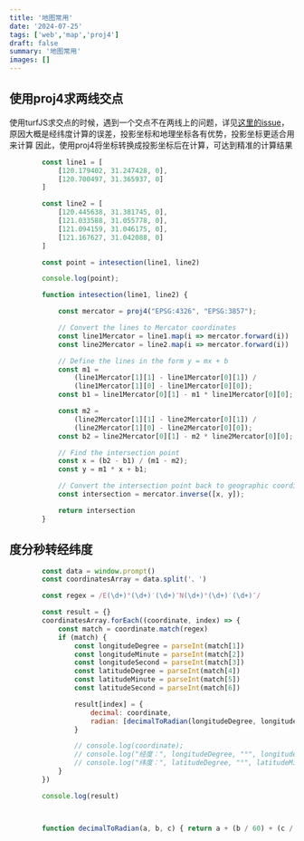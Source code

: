 ```yaml
---
title: '地图常用'
date: '2024-07-25'
tags: ['web','map','proj4']
draft: false
summary: '地图常用'
images: []
---
```



## 使用proj4求两线交点
使用turfJS求交点的时候，遇到一个交点不在两线上的问题，详见[这里的issue](https://github.com/Turfjs/turf/issues/2660)，原因大概是经纬度计算的误差，投影坐标和地理坐标各有优势，投影坐标更适合用来计算
因此，使用proj4将坐标转换成投影坐标后在计算，可达到精准的计算结果


````javascript
        const line1 = [
            [120.179402, 31.247428, 0],
            [120.700497, 31.365937, 0]
        ]

        const line2 = [
            [120.445638, 31.381745, 0],
            [121.033588, 31.055778, 0],
            [121.094159, 31.046175, 0],
            [121.167627, 31.042088, 0]
        ]

        const point = intesection(line1, line2)

        console.log(point);

        function intesection(line1, line2) {

            const mercator = proj4("EPSG:4326", "EPSG:3857");

            // Convert the lines to Mercator coordinates
            const line1Mercator = line1.map(i => mercator.forward(i))
            const line2Mercator = line2.map(i => mercator.forward(i))

            // Define the lines in the form y = mx + b
            const m1 =
                (line1Mercator[1][1] - line1Mercator[0][1]) /
                (line1Mercator[1][0] - line1Mercator[0][0]);
            const b1 = line1Mercator[0][1] - m1 * line1Mercator[0][0];

            const m2 =
                (line2Mercator[1][1] - line2Mercator[0][1]) /
                (line2Mercator[1][0] - line2Mercator[0][0]);
            const b2 = line2Mercator[0][1] - m2 * line2Mercator[0][0];

            // Find the intersection point
            const x = (b2 - b1) / (m1 - m2);
            const y = m1 * x + b1;

            // Convert the intersection point back to geographic coordinates
            const intersection = mercator.inverse([x, y]);

            return intersection
        }
````



## 度分秒转经纬度

````javascript
        const data = window.prompt()
        const coordinatesArray = data.split('、')

        const regex = /E(\d+)°(\d+)′(\d+)″N(\d+)°(\d+)′(\d+)″/

        const result = {}
        coordinatesArray.forEach((coordinate, index) => {
            const match = coordinate.match(regex)
            if (match) {
                const longitudeDegree = parseInt(match[1])
                const longitudeMinute = parseInt(match[2])
                const longitudeSecond = parseInt(match[3])
                const latitudeDegree = parseInt(match[4])
                const latitudeMinute = parseInt(match[5])
                const latitudeSecond = parseInt(match[6])

                result[index] = {
                    decimal: coordinate,
                    radian: [decimalToRadian(longitudeDegree, longitudeMinute, longitudeSecond), decimalToRadian(latitudeDegree, latitudeMinute, latitudeSecond)]
                }

                // console.log(coordinate);
                // console.log("经度：", longitudeDegree, "°", longitudeMinute, "′", longitudeSecond, "″")
                // console.log("纬度：", latitudeDegree, "°", latitudeMinute, "′", latitudeSecond, "″")
            }
        })

        console.log(result)



        function decimalToRadian(a, b, c) { return a + (b / 60) + (c / 3600) }
````
